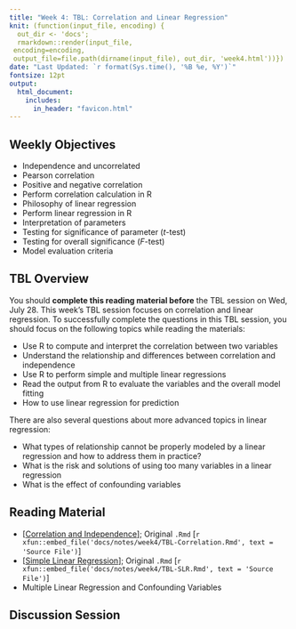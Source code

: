 ```yaml
---
title: "Week 4: TBL: Correlation and Linear Regression"
knit: (function(input_file, encoding) {
  out_dir <- 'docs';
  rmarkdown::render(input_file,
 encoding=encoding,
 output_file=file.path(dirname(input_file), out_dir, 'week4.html'))})
date: "Last Updated: `r format(Sys.time(), '%B %e, %Y')`"
fontsize: 12pt
output: 
  html_document:
    includes:
      in_header: "favicon.html"
---
```


## Weekly Objectives
  
  * Independence and uncorrelated
  * Pearson correlation
  * Positive and negative correlation
  * Perform correlation calculation in R
  * Philosophy of linear regression
  * Perform linear regression in R
  * Interpretation of parameters
  * Testing for significance of parameter ($t$-test)
  * Testing for overall significance ($F$-test)
  * Model evaluation criteria
  
## TBL Overview

You should **complete this reading material before** the TBL session on Wed, July 28. This week's TBL session focuses on correlation and linear regression. To successfully complete the questions in this TBL session, you should focus on the following topics while reading the materials:

  * Use R to compute and interpret the correlation between two variables
  * Understand the relationship and differences between correlation and independence 
  * Use R to perform simple and multiple linear regressions
  * Read the output from R to evaluate the variables and the overall model fitting
  * How to use linear regression for prediction

There are also several questions about more advanced topics in linear regression:

  * What types of relationship cannot be properly modeled by a linear regression and how to address them in practice?
  * What is the risk and solutions of using too many variables in a linear regression
  * What is the effect of confounding variables

## Reading Material

  * [[Correlation and Independence](notes/week4/TBL-Correlation.html)]; Original `.Rmd` [`r xfun::embed_file('docs/notes/week4/TBL-Correlation.Rmd', text = 'Source File')`]
  * [[Simple Linear Regression](notes/week4/TBL-SLR.html)]; Original `.Rmd` [`r xfun::embed_file('docs/notes/week4/TBL-SLR.Rmd', text = 'Source File')`]
  * Multiple Linear Regression and Confounding Variables

## Discussion Session


